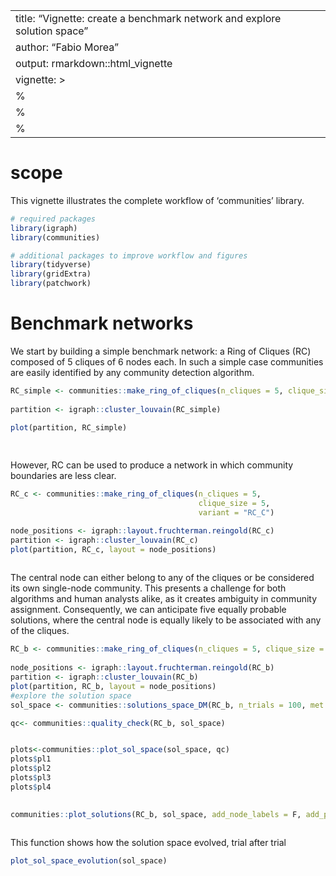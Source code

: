 
---
title: "Vignette: create a benchmark network and explore solution space"
author: "Fabio Morea"
output: rmarkdown::html_vignette
vignette: >
  %\VignetteIndexEntry{RIng of Cliques and solution space}
  %\VignetteEngine{knitr::rmarkdown}
  %\VignetteEncoding{UTF-8}
---


# scope
This vignette illustrates the complete workflow of 'communities' library.

```r
# required packages
library(igraph)
library(communities)

# additional packages to improve workflow and figures
library(tidyverse)
library(gridExtra)
library(patchwork)
```


# Benchmark networks
We start by building a simple benchmark network: a Ring of Cliques (RC) composed of 5 cliques of 6 nodes each. In such a simple case communities are easily identified by any community detection algorithm.
 

```r
RC_simple <- communities::make_ring_of_cliques(n_cliques = 5, clique_size = 5, variant = "RC")
    
partition <- igraph::cluster_louvain(RC_simple)

plot(partition, RC_simple)
 
 
```

However, RC can be used to produce a network in which community boundaries are less clear. 

```r
RC_c <- communities::make_ring_of_cliques(n_cliques = 5, 
                                          clique_size = 5, 
                                          variant = "RC_C")

node_positions <- igraph::layout.fruchterman.reingold(RC_c)
partition <- igraph::cluster_louvain(RC_c)
plot(partition, RC_c, layout = node_positions)
 

```
The central node can either belong to any of the cliques or be considered its own single-node community. This presents a challenge for both algorithms and human analysts alike, as it creates ambiguity in community assignment. Consequently, we can anticipate five equally probable solutions, where the central node is equally likely to be associated with any of the cliques.

```r
RC_b <- communities::make_ring_of_cliques(n_cliques = 5, clique_size = 6, variant = "RC_C")
 
node_positions <- igraph::layout.fruchterman.reingold(RC_b)
partition <- igraph::cluster_louvain(RC_b)
plot(partition, RC_b, layout = node_positions)
#explore the solution space
sol_space <- communities::solutions_space_DM(RC_b, n_trials = 100, met = "LV")

qc<- communities::quality_check(RC_b, sol_space)


plots<-communities::plot_sol_space(sol_space, qc)
plots$pl1
plots$pl2
plots$pl3
plots$pl4
        
```
```r

communities::plot_solutions(RC_b, sol_space, add_node_labels = F, add_prob_labels = TRUE)
 


```
This function shows how the solution space evolved, trial after trial

```r
plot_sol_space_evolution(sol_space)
```


 
   
 
   
 